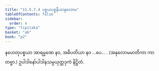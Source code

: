 ```yaml
---
title: "11.5.7.4 ပစ္စယပစ္စနီယာနုလောမ"
tableOfContents: false
sidebar:
  order: 4
type: "tipitaka"
basket: "ab"
book: "p2"
---
```



<DynamicBreadcrumb />

<Division number="115" book="p2" e="ch" v="38" p="412">

<Paragraph number="3799" book="p2">
နဟေတုပစ္စယာ အာရမ္မဏေ နဝ, အဓိပတိယာ နဝ …ပေ… . (အနုလောမမာတိကာ ကာတဗ္ဗာ.)

</Paragraph>
</Division>

<Paragraph number="3800" type="center" book="p2">
ဥပါဒါနော်ပါဒါနသမ္ပယုတ္တဒုကံ နိဋ္ဌိတံ.
</Paragraph>